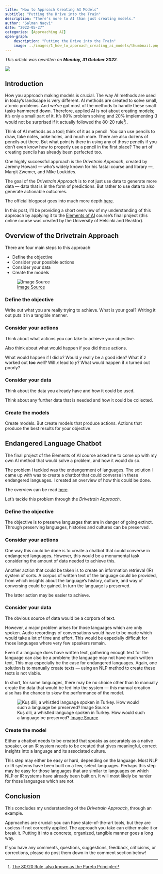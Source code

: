 ```yaml
---
title: "How to Approach Creating AI Models"
subtitle: "Putting the Drive into the Train"
description: "There's more to AI than just creating models."
author: "Salman Naqvi"
date: "2022-05-27"
categories: [Approaching AI]
open-graph:
    description: "Putting the Drive into the Train"
    image: ../images/1_how_to_approach_creating_ai_models/thumbnail.png
---
```


_This article was rewritten on **Monday, 31 October 2022**._

![](../images/1_how_to_approach_creating_ai_models/thumbnail.jpg){fig-alt="A picture showing cogs and gears."}

## Introduction

How you approach making models is crucial. The way AI methods are used in
today's landscape is very different. AI methods are created to solve small,
atomic problems. And we've got most of the methods to handle these small tasks
hammered down. Therefore, applied AI is not about creating models; it's only a
small part of it. It's 80% problem solving and 20% implementing (I would not be
surprised if it actually followed the 80-20 rule[^1]).

Think of AI methods as a tool; think of it as a pencil. You can use pencils to
draw, take notes, poke holes, and much more. There are also dozens of
pencils out there. But what point is there in using any of those pencils if
you don't even know how to properly use a pencil in the first place? The art
of creating pencils has already been perfected too.

One highly successful approach is the _Drivetrain Approach_, created by
Jeremy Howard — who's widely known for his fastai course and library —, Margit
Zwemer, and Mike Loukides.

The goal of the _Drivetrain Approach_ is to not just use data to generate
more data — data that is in the form of predictions. But rather to use data
to also generate actionable outcomes.

The official blogpost goes into much more depth [here](https://www.oreilly.com/radar/drivetrain-approach-data-products/).

In this post, I'll be providing a short overview of my understanding of this
approach by applying it to the [Elements of AI](https://www.elementsofai.com)
course's final project (this online course was created by the University of
Helsinki and Reaktor).

## Overview of the Drivetrain Approach

There are four main steps to this approach:

- Define the objective
- Consider your possible actions
- Consider your data
- Create the models

![[Image Source](https://www.oreilly.
com/radar/drivetrain-approach-data-products/)](../images/1_how_to_approach_creating_ai_models/drivetrain_approach.png){fig-alt="A diagram depicting the DrivetrainApproach as a flow chart."}

### Define the objective

Write out what you are really trying to achieve. What is your goal? Writing
it out puts it in a tangible manner.

### Consider your actions

Think about what actions you can take to achieve your objective. 

Also think about what would happen if you did those actions.

What would happen if I did _x_? Would _y_ really be a good idea? What if _z_
worked out **too** well? Will _x_ lead to _y_? What would happen if _x_
turned out poorly?

### Consider your data

Think about the data you already have and how it could be used.

Think about any further data that is needed and how it could be collected.

### Create the models

Create models. But create models that produce actions. Actions that produce
the best results for your objective.

## Endangered Language Chatbot

The final project of the Elements of AI course asked me to come up with my
own AI method that would solve a problem, and how it would do so.

The problem I tackled was the endangerment of languages. The solution I came
up with was to create a chatbot that could converse in these endangered
languages. I created an overview of how this could be done.

The overview can be read [here](https://github.com/ForBo7/Endangered-Language-Chatbot).

Let's tackle this problem through the _Drivetrain Approach_.

### Define the objective

The objective is to preserve languages that are in danger of going extinct.
Through preserving languages, histories and cultures can be
preserved.

### Consider your actions

One way this could be done is to create a chatbot that could converse in
endangered languages. However, this would be a monumental task considering
the amount of data needed to achieve this.

Another action that could be taken is to create an information retrieval (IR)
system of sorts. A corpus of written text of the language could be provided,
from which insights about the language's history, culture, and way of
conversing could be gained. In turn the language is preserved.

The latter action may be easier to achieve.

### Consider your data

The obvious source of data would be a corpora of text.

However, a major problem arises for those languages which are only spoken.
Audio recordings of conversations would have to be made which would take a
lot of time and effort. This would be especially difficult for those
languages where very few speakers remain.

Even if a language does have written text, gathering enough text for the
language can also be a problem: the language may not have much written text.
This may especially be the case for endangered languages. Again, one
solution is to manually create texts — using an NLP method to create these
texts is not viable.

In short, for some languages, there may be no choice other than to manually
create the data that would be fed into the system — this manual creation
also has the chance to skew the performance of the model.

![Kuş dili, a whistled language spoken in Turkey. How would such a language be preserved? [Image Source](https://ich.unesco.org/en/USL/whistled-language-00658)](../images/1_how_to_approach_creating_ai_models/whistle_language.jpg){fig-alt="An elderly man blowing a whistle."}

### Create the model

Either a chatbot needs to be created that speaks as accurately as a native
speaker, or an IR system needs to be created that gives meaningful, correct
insights into a language and its associated culture.

This step may either be easy or hard, depending on the language. Most NLP or
IR systems have been built on a few, select languages. Perhaps this step may
be easy for those languages that are similar to languages on which NLP or IR
systems have already been built on. It will most likely be harder for those
languages which are not.

## Conclusion

This concludes my understanding of the _Drivetrain Approach_, through an
example.

Approaches are crucial: you can have state-of-the-art tools, but they are
useless if not correctly applied. The approach you take can either make it
or break it. Putting it into a concrete, organized, tangible manner goes a
long way.

If you have any comments, questions, suggestions, feedback, criticisms, or
corrections, please do post them down in the comment section below!

[^1]: [The 80/20 Rule, also known as the Pareto Principle](https://en.wikipedia.org/wiki/Pareto_principle)